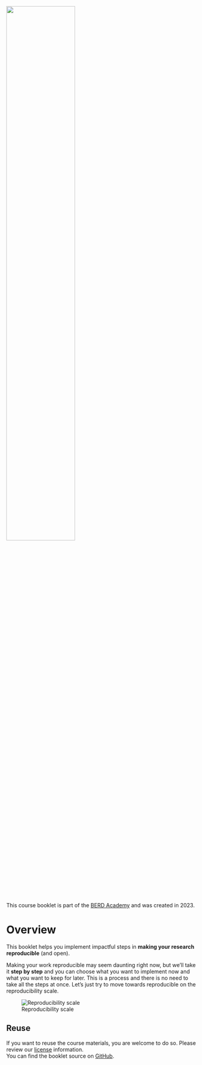 ![](images/Logo_BERD_Academy.png){width=60% fig-align="center" fig-alt="https://www.berd-nfdi.de/berd-academy/"}

This course booklet is part of the [BERD Academy](https://www.berd-nfdi.de/berd-academy/)
and was created in 2023.

# Overview {.unnumbered}

This booklet helps you implement impactful steps in **making your research reproducible** (and open). 

Making your work reproducible may seem daunting right now, but we'll take it **step by step** and you can choose what you want to implement now and what you want to keep for later. This is a process and there is no need to take all the steps at once. Let's just try to move towards reproducible on the reproducibility scale.

::: captioned-image-container
![Reproducibility scale](images/repro-scale.jpg){fig-alt="Reproducibility scale: a scale showing **not reproducible** on one end and **reproducible** on the other end."}
:::

::: {.callout-note}
## Reuse

If you want to reuse the course materials, you are welcome to do so. 
Please review our [license](license.qmd) information.  
You can find the booklet source on [GitHub](https://github.com/BERD-NFDI/BERD-reproducible-research-course).
:::